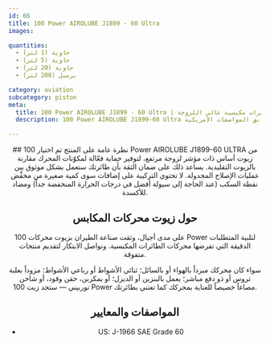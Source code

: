 ```yaml
---
id: 66
title: 100 Power AIROLUBE J1899 - 60 Ultra
images:

quantities:
  - حاوية (1 لتر)
  - حاوية (5 لتر)
  - حاوية (20 لتر)
  - برميل (208 لتر)

category: aviation
subcategory: piston
meta:
  title: 100 Power AIROLUBE J1899 - 60 Ultra | زيت محركات طائرات مكبسية عالي اللزوجة
  description: 100 Power AIROLUBE J1899-60 Ultra زيت عالي اللزوجة للطائرات، يوفر حماية ممتازة لمكونات المحرك وأداءً موثوقاً بين عمليات الإصلاح. قلة الإضافات تضمن مقاومة أكسدة فائقة وسيولة عند درجات الحرارة المنخفضة. يطابق المواصفات الأمريكية J-1966 SAE درجة 60.

---
```


<Header>
  ## نظرة عامة على المنتج
  تم اختيار 100 Power AIROLUBE J1899-60 ULTRA من زيوت أساس ذات مؤشر لزوجة مرتفع، لتوفير حماية فعّالة لمكوّنات المحرك مقارنة بالزيوت التقليدية. يساعد ذلك على ضمان الثقة بأن طائرتك ستعمل بشكل موثوق بين عمليات الإصلاح المجدولة. لا تحتوي التركيبة على إضافات سوى كمية صغيرة من مخفِّض نقطة السكب (عند الحاجة إلى سيولة أفضل في درجات الحرارة المنخفضة جداً) ومضاد للأكسدة.

  ## حول زيوت محركات المكابس
  على مدى أجيال، وثقت صناعة الطيران بزيوت محركات 100 Power لتلبية المتطلبات الدقيقة التي تفرضها محركات الطائرات المكبسية. ونواصل الابتكار لتقديم منتجات متفوقة.

  سواء كان محركك مبرداً بالهواء أو بالسائل؛ ثنائي الأشواط أو رباعي الأشواط؛ مزوداً بعلبة تروس أو ذو دفع مباشر؛ يعمل بالبنزين أو الديزل؛ أو بمكربن، حقن وقود، أو شاحن توربيني — ستجد زيت 100 Power مصاغاً خصيصاً للعناية بمحركك كما تعتني بطائرتك.

  ## المواصفات والمعايير
  - US: J-1966 SAE Grade 60

</Header>
